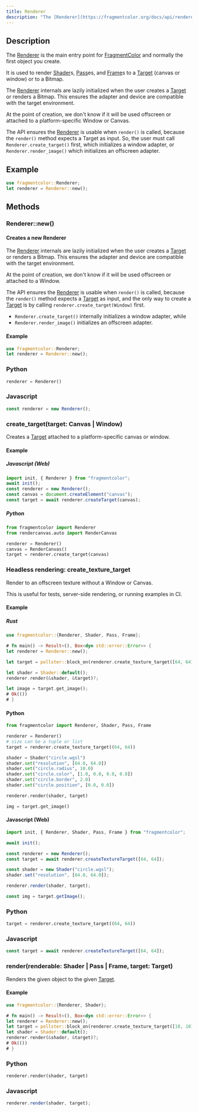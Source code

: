 ```yaml
---
title: Renderer
description: "The [Renderer](https://fragmentcolor.org/docs/api/renderer) is the main entry point for [FragmentColor](https://fragmentcolor.org) and normally the first object you create."
---
```


## Description

The [Renderer](https://fragmentcolor.org/docs/api/renderer) is the main entry point for
[FragmentColor](https://fragmentcolor.org) and normally the first object you create.

It is used to render
[Shader](https://fragmentcolor.org/docs/api/shader)s,
[Pass](https://fragmentcolor.org/docs/api/pass)es, and
[Frame](https://fragmentcolor.org/docs/api/frame)s
to a [Target](https://fragmentcolor.org/docs/api/target) (canvas or window) or to a Bitmap.

The [Renderer](https://fragmentcolor.org/docs/api/renderer) internals are lazily initialized
when the user creates a [Target](https://fragmentcolor.org/docs/api/target) or renders a Bitmap.
This ensures the adapter and device are compatible with the target environment.

At the point of creation, we don't know if it will be used offscreen
or attached to a platform-specific Window or Canvas.

The API ensures the [Renderer](https://fragmentcolor.org/docs/api/renderer) is usable when `render()` is called,
because
the `render()` method expects a Target as input. So, the user must call
`Renderer.create_target()` first, which initializes a window adapter, or
`Renderer.render_image()` which initializes an offscreen adapter.

## Example

```rust
use fragmentcolor::Renderer;
let renderer = Renderer::new();
```

## Methods





### Renderer::new()

#### Creates a new Renderer

The [Renderer](https://fragmentcolor.org/docs/api/renderer) internals are lazily initialized
when the user creates a [Target](https://fragmentcolor.org/docs/api/target) or renders a Bitmap.
This ensures the adapter and device are compatible with the target environment.

At the point of creation, we don't know if it will be used offscreen or attached to a Window.

The API ensures the [Renderer](https://fragmentcolor.org/docs/api/renderer) is usable when `render()` is called,
because the `render()` method expects a [Target](https://fragmentcolor.org/docs/api/target) as input, and
the only way to create a [Target](https://fragmentcolor.org/docs/api/target)
is by calling `renderer.create_target(Window)` first.

- `Renderer.create_target()` internally initializes a window adapter, while
- `Renderer.render_image()` initializes an offscreen adapter.

#### Example

```rust
use fragmentcolor::Renderer;
let renderer = Renderer::new();
```

### Python

```python
renderer = Renderer()
```

### Javascript

```js
const renderer = new Renderer();
```



### create_target(target: Canvas | Window)

Creates a [Target](https://fragmentcolor.org/docs/api/target) attached to a platform-specific canvas or window.

#### Example

##### Javascript (Web)

```js
import init, { Renderer } from "fragmentcolor";
await init();
const renderer = new Renderer();
const canvas = document.createElement("canvas");
const target = await renderer.createTarget(canvas);
```

##### Python

```python
from fragmentcolor import Renderer
from rendercanvas.auto import RenderCanvas

renderer = Renderer()
canvas = RenderCanvas()
target = renderer.create_target(canvas)
```


### Headless rendering: create_texture_target

Render to an offscreen texture without a Window or Canvas.

This is useful for tests, server-side rendering, or running examples in CI.

#### Example

##### Rust

```rust path=null start=null
use fragmentcolor::{Renderer, Shader, Pass, Frame};

# fn main() -> Result<(), Box<dyn std::error::Error>> {
let renderer = Renderer::new();

let target = pollster::block_on(renderer.create_texture_target([64, 64]))?;

let shader = Shader::default();
renderer.render(&shader, &target)?;

let image = target.get_image();
# Ok(())
# }
```

#### Python

```python path=null start=null
from fragmentcolor import Renderer, Shader, Pass, Frame

renderer = Renderer()
# size can be a tuple or list
target = renderer.create_texture_target((64, 64))

shader = Shader("circle.wgsl")
shader.set("resolution", [64.0, 64.0])
shader.set("circle.radius", 10.0)
shader.set("circle.color", [1.0, 0.0, 0.0, 0.8])
shader.set("circle.border", 2.0)
shader.set("circle.position", [0.0, 0.0])

renderer.render(shader, target)

img = target.get_image()
```

#### Javascript (Web)

```js path=null start=null
import init, { Renderer, Shader, Pass, Frame } from "fragmentcolor";

await init();

const renderer = new Renderer();
const target = await renderer.createTextureTarget([64, 64]);

const shader = new Shader("circle.wgsl");
shader.set("resolution", [64.0, 64.0]);

renderer.render(shader, target);

const img = target.getImage();
```

### Python

```python
target = renderer.create_texture_target((64, 64))
```

### Javascript

```js
const target = await renderer.createTextureTarget([64, 64]);
```
### render(renderable: Shader | Pass | Frame, target: Target)

Renders the given object to the given [Target](https://fragmentcolor.org/docs/api/target).

#### Example

```rust
use fragmentcolor::{Renderer, Shader};

# fn main() -> Result<(), Box<dyn std::error::Error>> {
let renderer = Renderer::new();
let target = pollster::block_on(renderer.create_texture_target([10, 10]))?;
let shader = Shader::default();
renderer.render(&shader, &target)?;
# Ok(())
# }
```

### Python

```python
renderer.render(shader, target)
```

### Javascript

```js
renderer.render(shader, target);
```
